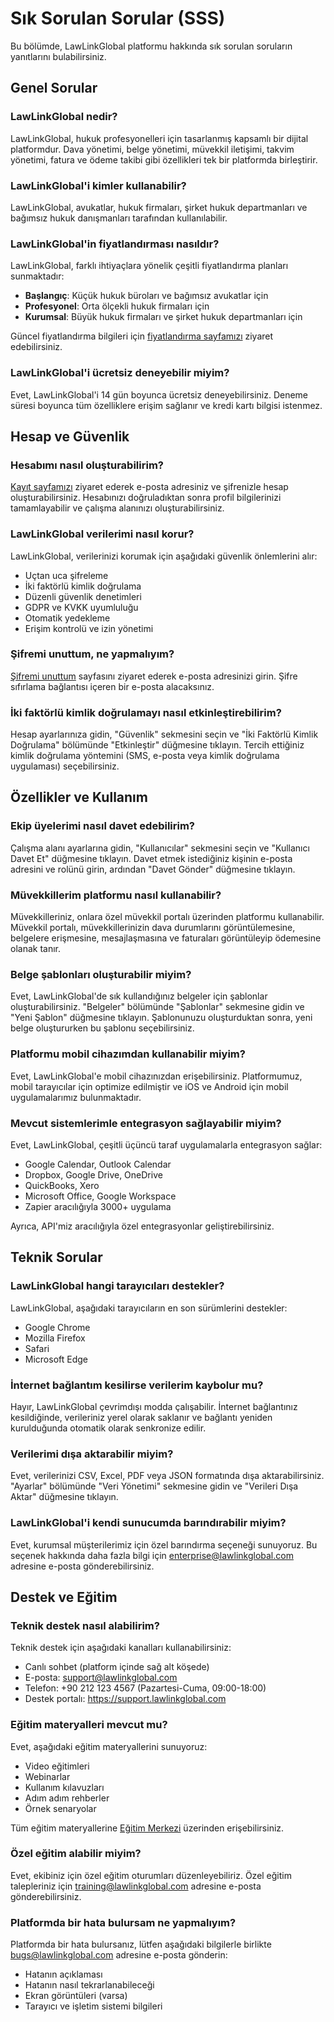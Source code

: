 # Sık Sorulan Sorular (SSS)

Bu bölümde, LawLinkGlobal platformu hakkında sık sorulan soruların yanıtlarını bulabilirsiniz.

## Genel Sorular

### LawLinkGlobal nedir?
LawLinkGlobal, hukuk profesyonelleri için tasarlanmış kapsamlı bir dijital platformdur. Dava yönetimi, belge yönetimi, müvekkil iletişimi, takvim yönetimi, fatura ve ödeme takibi gibi özellikleri tek bir platformda birleştirir.

### LawLinkGlobal'i kimler kullanabilir?
LawLinkGlobal, avukatlar, hukuk firmaları, şirket hukuk departmanları ve bağımsız hukuk danışmanları tarafından kullanılabilir.

### LawLinkGlobal'in fiyatlandırması nasıldır?
LawLinkGlobal, farklı ihtiyaçlara yönelik çeşitli fiyatlandırma planları sunmaktadır:
- **Başlangıç**: Küçük hukuk büroları ve bağımsız avukatlar için
- **Profesyonel**: Orta ölçekli hukuk firmaları için
- **Kurumsal**: Büyük hukuk firmaları ve şirket hukuk departmanları için

Güncel fiyatlandırma bilgileri için [fiyatlandırma sayfamızı](https://lawlinkglobal.com/pricing) ziyaret edebilirsiniz.

### LawLinkGlobal'i ücretsiz deneyebilir miyim?
Evet, LawLinkGlobal'i 14 gün boyunca ücretsiz deneyebilirsiniz. Deneme süresi boyunca tüm özelliklere erişim sağlanır ve kredi kartı bilgisi istenmez.

## Hesap ve Güvenlik

### Hesabımı nasıl oluşturabilirim?
[Kayıt sayfamızı](https://lawlinkglobal.com/register) ziyaret ederek e-posta adresiniz ve şifrenizle hesap oluşturabilirsiniz. Hesabınızı doğruladıktan sonra profil bilgilerinizi tamamlayabilir ve çalışma alanınızı oluşturabilirsiniz.

### LawLinkGlobal verilerimi nasıl korur?
LawLinkGlobal, verilerinizi korumak için aşağıdaki güvenlik önlemlerini alır:
- Uçtan uca şifreleme
- İki faktörlü kimlik doğrulama
- Düzenli güvenlik denetimleri
- GDPR ve KVKK uyumluluğu
- Otomatik yedekleme
- Erişim kontrolü ve izin yönetimi

### Şifremi unuttum, ne yapmalıyım?
[Şifremi unuttum](https://lawlinkglobal.com/forgot-password) sayfasını ziyaret ederek e-posta adresinizi girin. Şifre sıfırlama bağlantısı içeren bir e-posta alacaksınız.

### İki faktörlü kimlik doğrulamayı nasıl etkinleştirebilirim?
Hesap ayarlarınıza gidin, "Güvenlik" sekmesini seçin ve "İki Faktörlü Kimlik Doğrulama" bölümünde "Etkinleştir" düğmesine tıklayın. Tercih ettiğiniz kimlik doğrulama yöntemini (SMS, e-posta veya kimlik doğrulama uygulaması) seçebilirsiniz.

## Özellikler ve Kullanım

### Ekip üyelerimi nasıl davet edebilirim?
Çalışma alanı ayarlarına gidin, "Kullanıcılar" sekmesini seçin ve "Kullanıcı Davet Et" düğmesine tıklayın. Davet etmek istediğiniz kişinin e-posta adresini ve rolünü girin, ardından "Davet Gönder" düğmesine tıklayın.

### Müvekkillerim platformu nasıl kullanabilir?
Müvekkilleriniz, onlara özel müvekkil portalı üzerinden platformu kullanabilir. Müvekkil portalı, müvekkillerinizin dava durumlarını görüntülemesine, belgelere erişmesine, mesajlaşmasına ve faturaları görüntüleyip ödemesine olanak tanır.

### Belge şablonları oluşturabilir miyim?
Evet, LawLinkGlobal'de sık kullandığınız belgeler için şablonlar oluşturabilirsiniz. "Belgeler" bölümünde "Şablonlar" sekmesine gidin ve "Yeni Şablon" düğmesine tıklayın. Şablonunuzu oluşturduktan sonra, yeni belge oluştururken bu şablonu seçebilirsiniz.

### Platformu mobil cihazımdan kullanabilir miyim?
Evet, LawLinkGlobal'e mobil cihazınızdan erişebilirsiniz. Platformumuz, mobil tarayıcılar için optimize edilmiştir ve iOS ve Android için mobil uygulamalarımız bulunmaktadır.

### Mevcut sistemlerimle entegrasyon sağlayabilir miyim?
Evet, LawLinkGlobal, çeşitli üçüncü taraf uygulamalarla entegrasyon sağlar:
- Google Calendar, Outlook Calendar
- Dropbox, Google Drive, OneDrive
- QuickBooks, Xero
- Microsoft Office, Google Workspace
- Zapier aracılığıyla 3000+ uygulama

Ayrıca, API'miz aracılığıyla özel entegrasyonlar geliştirebilirsiniz.

## Teknik Sorular

### LawLinkGlobal hangi tarayıcıları destekler?
LawLinkGlobal, aşağıdaki tarayıcıların en son sürümlerini destekler:
- Google Chrome
- Mozilla Firefox
- Safari
- Microsoft Edge

### İnternet bağlantım kesilirse verilerim kaybolur mu?
Hayır, LawLinkGlobal çevrimdışı modda çalışabilir. İnternet bağlantınız kesildiğinde, verileriniz yerel olarak saklanır ve bağlantı yeniden kurulduğunda otomatik olarak senkronize edilir.

### Verilerimi dışa aktarabilir miyim?
Evet, verilerinizi CSV, Excel, PDF veya JSON formatında dışa aktarabilirsiniz. "Ayarlar" bölümünde "Veri Yönetimi" sekmesine gidin ve "Verileri Dışa Aktar" düğmesine tıklayın.

### LawLinkGlobal'i kendi sunucumda barındırabilir miyim?
Evet, kurumsal müşterilerimiz için özel barındırma seçeneği sunuyoruz. Bu seçenek hakkında daha fazla bilgi için enterprise@lawlinkglobal.com adresine e-posta gönderebilirsiniz.

## Destek ve Eğitim

### Teknik destek nasıl alabilirim?
Teknik destek için aşağıdaki kanalları kullanabilirsiniz:
- Canlı sohbet (platform içinde sağ alt köşede)
- E-posta: support@lawlinkglobal.com
- Telefon: +90 212 123 4567 (Pazartesi-Cuma, 09:00-18:00)
- Destek portalı: https://support.lawlinkglobal.com

### Eğitim materyalleri mevcut mu?
Evet, aşağıdaki eğitim materyallerini sunuyoruz:
- Video eğitimleri
- Webinarlar
- Kullanım kılavuzları
- Adım adım rehberler
- Örnek senaryolar

Tüm eğitim materyallerine [Eğitim Merkezi](https://lawlinkglobal.com/training) üzerinden erişebilirsiniz.

### Özel eğitim alabilir miyim?
Evet, ekibiniz için özel eğitim oturumları düzenleyebiliriz. Özel eğitim talepleriniz için training@lawlinkglobal.com adresine e-posta gönderebilirsiniz.

### Platformda bir hata bulursam ne yapmalıyım?
Platformda bir hata bulursanız, lütfen aşağıdaki bilgilerle birlikte bugs@lawlinkglobal.com adresine e-posta gönderin:
- Hatanın açıklaması
- Hatanın nasıl tekrarlanabileceği
- Ekran görüntüleri (varsa)
- Tarayıcı ve işletim sistemi bilgileri 